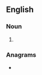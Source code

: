 ==English==

===Noun===
{{head|en|noun plural form}}

# {{plural of|tuplet|lang=en}}

===Anagrams===
* {{anagrams|en|a=elpsttu|sputtel}}
